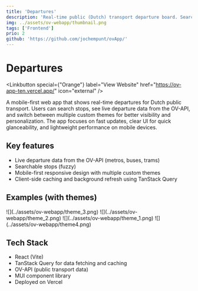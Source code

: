 ```yaml
---
title: 'Departures'
description: 'Real-time public (Dutch) transport departure board. Search stops, view live departures from OV-API, with mobile-first design and multiple custom themes.'
img: ../assets/ov-webapp/thumbnail.png
tags: ['Frontend']
prio: 2
github: 'https://github.com/jochempunt/ovApp/'
---
```




  
# Departures

<Linkbutton special={"Orange"} label="View Website" href="https://ov-app-ten.vercel.app/" icon="external" />  
<Linkbutton label="View Code on Github" href="https://github.com/jochempunt/ovApp/" icon="github" />  


A mobile-first web app that shows real-time departures for Dutch public transport. Users can search stops, see live departure data from the OV-API, 
and switch between multiple custom themes for better visibility and personalization. 
The app focuses on fast updates, clear UI for quick glanceability, and lightweight performance on mobile devices.

## Key features

- Live departure data from the OV-API (metros, buses, trams)
- Searchable stops (fuzzy)
- Mobile-first responsive design with multiple custom themes
- Client-side caching and background refresh using TanStack Query

## Examples (with themes)
<ImageGrid>
![](../assets/ov-webapp/theme_3.png)
![](../assets/ov-webapp/theme_2.png)
![](../assets/ov-webapp/theme_1.png)
![](../assets/ov-webapp/theme4.png)
</ImageGrid>

## Tech Stack
- React (Vite)
- TanStack Query for data fetching and caching
- OV-API (public transport data)
- MUI component library
- Deployed on Vercel
